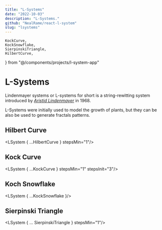 ```yaml
---
title: "L-Systems"
date: "2022-10-03"
description: "L-Systems."
github: "NealRame/react-l-system"
slug: "lsystems"
---
```

    KockCurve,
    KockSnowflake,
    SierpinskiTriangle,
    HilbertCurve,
} from "@/components/projects/l-system-app"

# L-Systems

Lindenmayer systems or L-systems for short is a string-rewitting system
introduced by _[Aristid Lindenmayer](https://en.wikipedia.org/wiki/Aristid_Lindenmayer)_
in 1968.

L-Systems were initially used to model the growth of plants, but they can be
also be used to generate fractals patterns.

## Hilbert Curve
<LSystem { ...HilbertCurve } stepsMin="1"/>

## Kock Curve
<LSystem { ...KockCurve } stepsMin="1" stepsInit="3"/>

## Koch Snowflake
<LSystem { ...KockSnowflake }/>

## Sierpinski Triangle
<LSystem { ... SierpinskiTriangle } stepsMin="1"/>

